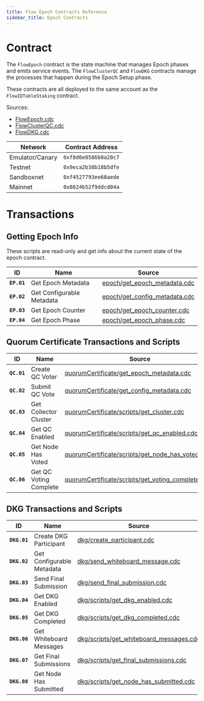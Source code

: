 ```yaml
---
title: Flow Epoch Contracts Reference
sidebar_title: Epoch Contracts
---
```


# Contract

The `FlowEpoch` contract is the state machine that manages Epoch phases and emits service events.
The `FlowClusterQC` and `FlowDKG` contracts manage the processes that happen during the Epoch Setup phase.

These contracts are all deployed to the same account as the `FlowIDTableStaking` contract.

Sources: 
- [FlowEpoch.cdc](https://github.com/onflow/flow-core-contracts/blob/master/contracts/epochs/FlowEpoch.cdc)
- [FlowClusterQC.cdc](https://github.com/onflow/flow-core-contracts/blob/master/contracts/epochs/FlowClusterQC.cdc)
- [FlowDKG.cdc](https://github.com/onflow/flow-core-contracts/blob/master/contracts/epochs/FlowDKG.cdc)

| Network         | Contract Address     |
|-----------------|----------------------|
| Emulator/Canary | `0xf8d6e0586b0a20c7` |
| Testnet         | `0x9eca2b38b18b5dfe` |
| Sandboxnet      | `0xf4527793ee68aede` |
| Mainnet         | `0x8624b52f9ddcd04a` |

# Transactions

## Getting Epoch Info

These scripts are read-only and get info about the current state of the epoch contract.

| ID        | Name                       | Source |
|-----------|----------------------------|--------|
|**`EP.01`**| Get Epoch Metadata         | [epoch/get_epoch_metadata.cdc](https://github.com/onflow/flow-core-contracts/blob/master/transactions/epoch/scripts/get_epoch_metadata.cdc) |
|**`EP.02`**| Get Configurable Metadata  | [epoch/get_config_metadata.cdc](https://github.com/onflow/flow-core-contracts/blob/master/transactions/epoch/scripts/get_config_metadata.cdc) |
|**`EP.03`**| Get Epoch Counter          | [epoch/get_epoch_counter.cdc](https://github.com/onflow/flow-core-contracts/blob/master/transactions/epoch/scripts/get_epoch_counter.cdc) |
|**`EP.04`**| Get Epoch Phase            | [epoch/get_epoch_phase.cdc](https://github.com/onflow/flow-core-contracts/blob/master/transactions/epoch/scripts/get_epoch_phase.cdc) |


## Quorum Certificate Transactions and Scripts

| ID        | Name                    | Source |
|-----------|-------------------------|--------|
|**`QC.01`**| Create QC Voter         | [quorumCertificate/get_epoch_metadata.cdc](https://github.com/onflow/flow-core-contracts/blob/master/transactions/quorumCertificate/create_voter.cdc) |
|**`QC.02`**| Submit QC Vote          | [quorumCertificate/get_config_metadata.cdc](https://github.com/onflow/flow-core-contracts/blob/master/transactions/quorumCertificate/submit_vote.cdc) |
|**`QC.03`**| Get Collector Cluster   | [quorumCertificate/scripts/get_cluster.cdc](https://github.com/onflow/flow-core-contracts/blob/master/transactions/quorumCertificate/scripts/get_cluster.cdc) |
|**`QC.04`**| Get QC Enabled          | [quorumCertificate/scripts/get_qc_enabled.cdc](https://github.com/onflow/flow-core-contracts/blob/master/transactions/quorumCertificate/scripts/get_qc_enabled.cdc) |
|**`QC.05`**| Get Node Has Voted      | [quorumCertificate/scripts/get_node_has_voted.cdc](https://github.com/onflow/flow-core-contracts/blob/master/transactions/quorumCertificate/scripts/get_node_has_voted.cdc) |
|**`QC.06`**| Get QC Voting Complete  | [quorumCertificate/scripts/get_voting_completed.cdc](https://github.com/onflow/flow-core-contracts/blob/master/transactions/quorumCertificate/scripts/get_voting_completed.cdc) |

## DKG Transactions and Scripts

| ID        | Name                       | Source |
|-----------|----------------------------|--------|
|**`DKG.01`**| Create DKG Participant    | [dkg/create_participant.cdc](https://github.com/onflow/flow-core-contracts/blob/master/transactions/dkg/create_participant.cdc) |
|**`DKG.02`**| Get Configurable Metadata | [dkg/send_whiteboard_message.cdc](https://github.com/onflow/flow-core-contracts/blob/master/transactions/dkg/send_whiteboard_message.cdc) |
|**`DKG.03`**| Send Final Submission        | [dkg/send_final_submission.cdc](https://github.com/onflow/flow-core-contracts/blob/master/transactions/dkg/send_final_submission.cdc) |
|**`DKG.04`**| Get DKG Enabled         | [dkg/scripts/get_dkg_enabled.cdc](https://github.com/onflow/flow-core-contracts/blob/master/transactions/dkg/scripts/get_dkg_enabled.cdc) |
|**`DKG.05`**| Get DKG Completed          | [dkg/scripts/get_dkg_completed.cdc](https://github.com/onflow/flow-core-contracts/blob/master/transactions/dkg/scripts/get_dkg_completed.cdc) |
|**`DKG.06`**| Get Whiteboard Messages         | [dkg/scripts/get_whiteboard_messages.cdc](https://github.com/onflow/flow-core-contracts/blob/master/transactions/dkg/scripts/get_whiteboard_messages.cdc) |
|**`DKG.07`**| Get Final Submissions          | [dkg/scripts/get_final_submissions.cdc](https://github.com/onflow/flow-core-contracts/blob/master/transactions/dkg/scripts/get_final_submissions.cdc) |
|**`DKG.08`**| Get Node Has Submitted          | [dkg/scripts/get_node_has_submitted.cdc](https://github.com/onflow/flow-core-contracts/blob/master/transactions/dkg/scripts/get_node_has_submitted.cdc) |
